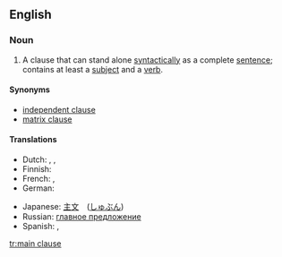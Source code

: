 ==English==

===Noun===
{{en-noun|sg=[[main]] [[clause]]}}

# {{grammar}} A clause that can stand alone [[syntactically]] as a complete [[sentence]]; contains at least a [[subject]] and a [[verb]].

====Synonyms====
* [[independent clause]]
* [[matrix clause]]

====Translations====
{{trans-top|grammar: clause that can stand alone syntactically}}
* Dutch: {{t-|nl|hoofdzin|m}}, {{t|nl|bevestigende zin|m}}, {{t|nl|enkelvoudige zin|m}}
* Finnish: {{t-|fi|päälause}}
* French: {{t|fr|phrase affirmative|f}}, {{t|fr|proposition simple|f}}
* German: {{t|de|Hauptsatz|m}}
{{trans-mid}}
* Japanese: [[主文]]　([[しゅぶん]])
* Russian: [[главное предложение]]
* Spanish: {{t|es|oración afirmativa|f}}, {{t|es|oración simple|f}}
{{trans-bottom}}

[[tr:main clause]]